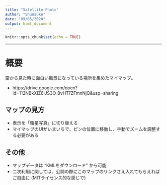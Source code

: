 ```yaml
---
title: "Satellite Photo"
author: "Shunsuke"
date: "09/05/2020"
output: html_document
---
```


```r
knitr::opts_chunk$set(echo = TRUE)
```

----

# 概要

空から見た時に面白い風景になっている場所を集めたマイマップ。

* https://drive.google.com/open?id=112NBkXIZ6lJS3O_8vHT7ZFmnNjQ&usp=sharing


## マップの見方

* 表示を「衛星写真」に切り替える
* マイマップのUIがいまいちで、ピンの位置に移動し、手動でズームを調整する必要がある


## その他

* マップデータは "KMLをダウンロード" から可能
* 二次利用に関しては、公開の際にこのマップのリンクさえ入れてもらえればご自由に (MITライセンス的な感じで)


